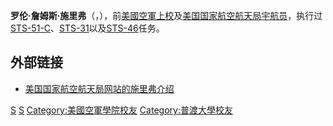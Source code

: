 {{宇航员信息框
| 姓名                  = 罗伦·詹姆斯·施里弗
| 照片                  = Shriver-lj.jpg
| 标题                  = 美国国家航空航天局宇航员
| 国籍                  = {{flagicon|USA}} [[美国|美国]]
| 状态                  = 已退役
| 出生日期          = 1944年9月23日
| 出生地点          = {{flagicon|USA}} [[爱荷华州|爱荷华州]]，杰佛森
| 军阶                  = [[上校|上校]]（[[美国空军|美国空军]]）
| 之前职业          = [[试飞员|试飞员]]
| 选择                  = [[第八组宇航员|第八组宇航员]]
| 太空时间          = 16天2小时4分钟
| 任务                  = [[STS-51-C|STS-51-C]]、[[STS-31|STS-31]]、[[STS-46|STS-46]]
| 任务徽章          = [[File:Sts-51-c-patch.png|30px]] [[File:Sts31_flight_insignia.png|30px]] [[File:Sts-46-patch.png|30px]]
|}}

'''罗伦·詹姆斯·施里弗'''（{{lang|en|'''Loren James Shriver'''}}，{{bd|1944年|9月23日|catIdx=S}}），前[[美國空軍|美國空軍]][[上校|上校]]及[[美国国家航空航天局|美国国家航空航天局]][[宇航员|宇航员]]，执行过[[STS-51-C|STS-51-C]]、[[STS-31|STS-31]]以及[[STS-46|STS-46]]任务。

==外部链接==
*{{En icon}}[http://www.jsc.nasa.gov/Bios/htmlbios/shriver.html 美国国家航空航天局网站的施里弗介绍]

{{第八组宇航员}}
{{宇航员小作品}}
{{DEFAULTSORT:Shriver, Loren}}
[[Category:美國空軍上校|S]]
[[Category:第八组宇航员|S]]
[[Category:美國空軍學院校友|Category:美國空軍學院校友]]
[[Category:普渡大學校友|Category:普渡大學校友]]